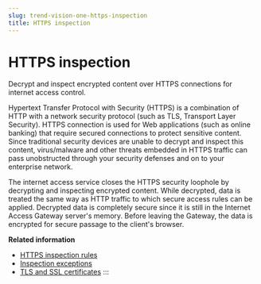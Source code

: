 ```yaml
---
slug: trend-vision-one-https-inspection
title: HTTPS inspection
---
```

# HTTPS inspection

Decrypt and inspect encrypted content over HTTPS connections for internet access control.

Hypertext Transfer Protocol with Security (HTTPS) is a combination of HTTP with a network security protocol (such as TLS, Transport Layer Security). HTTPS connection is used for Web applications (such as online banking) that require secured connections to protect sensitive content. Since traditional security devices are unable to decrypt and inspect this content, virus/malware and other threats embedded in HTTPS traffic can pass unobstructed through your security defenses and on to your enterprise network.

The internet access service closes the HTTPS security loophole by decrypting and inspecting encrypted content. While decrypted, data is treated the same way as HTTP traffic to which secure access rules can be applied. Decrypted data is completely secure since it is still in the Internet Access Gateway server's memory. Before leaving the Gateway, the data is encrypted for secure passage to the client's browser.

**Related information**

- [HTTPS inspection rules](https-inspection-rules.md "Define rules to decrypt HTTPS traffic from selected URL categories to apply configured secure access rules in the same way as HTTP traffic.")
- [Inspection exceptions](inspection-exceptions.md "Manage domain exceptions to exclude HTTPS requests towards certain domains from being inspected by the Internet Access Gateway.")
- [TLS and SSL certificates](tls-ssl-certificates.md "Understand how the internet access service validates the TLS/SSL certificates of web servers in HTTPS inspection.")
:::
